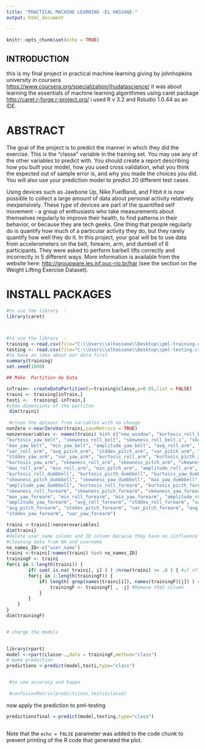 ---
title: "PRACTICAL MACHINE LEARNING -EL HASSANE-"
output: html_document

---


```{r setup, include=FALSE}
knitr::opts_chunk$set(echo = TRUE)
```

## INTRODUCTION 
this is my final project in practical machine learning giving by johnhopkins university in coursera <https://www.coursera.org/specialization/jhudatascience/>
it was about learning the essentials of machine learning algorithmes using caret package <http://caret.r-forge.r-project.org/> 
i used R v 3.2 and Rstudio 1.0.44 as an IDE.

# ABSTRACT
The goal of the  project is to predict the manner in which they did the exercise. This is the "classe" variable in the training set. You may use any of the other variables to predict with. You should create a report describing how you built your model, how you used cross validation, what you think the expected out of sample error is, and why you made the choices you did. You will also use your prediction model to predict 20 different test cases.

Using devices such as Jawbone Up, Nike FuelBand, and Fitbit it is now possible to collect a large amount of data about personal activity relatively inexpensively. These type of devices are part of the quantified self movement - a group of enthusiasts who take measurements about themselves regularly to improve their health, to find patterns in their behavior, or because they are tech geeks. One thing that people regularly do is quantify how much of a particular activity they do, but they rarely quantify how well they do it. In this project, your goal will be to use data from accelerometers on the belt, forearm, arm, and dumbell of 6 participants. They were asked to perform barbell lifts correctly and incorrectly in 5 different ways. More information is available from the website here: <http://groupware.les.inf.puc-rio.br/har> (see the section on the Weight Lifting Exercise Dataset).


# INSTALL PACKAGES

```{r cars}
#to use the library  :
library(caret)



#to use the library  :
training <-read.csv(file="C:\\Users\\elhassane\\Desktop\\pml-training.csv")
testing <- read.csv(file="C:\\Users\\elhassane\\Desktop\\pml-testing.csv")
#to have an idea about our data first
summary(training)
set.seed(1000)

## Make  Partition de Data

inTrain<- createDataPartition(y=training$classe,p=0.65,list = FALSE)
traini <- training[inTrain,]
testi <-  training[-inTrain,]
#show dimensions of the partiton
 dim(traini)
 
 #clean the dataser from variables with no change 
nonZero <-nearZeroVar(traini,saveMetrics = TRUE)
nonzerovariables <- names(traini) %in% c("new_window", "kurtosis_roll_belt", "kurtosis_picth_belt",
"kurtosis_yaw_belt", "skewness_roll_belt", "skewness_roll_belt.1", "skewness_yaw_belt",
"max_yaw_belt", "min_yaw_belt", "amplitude_yaw_belt", "avg_roll_arm", "stddev_roll_arm",
"var_roll_arm", "avg_pitch_arm", "stddev_pitch_arm", "var_pitch_arm", "avg_yaw_arm",
"stddev_yaw_arm", "var_yaw_arm", "kurtosis_roll_arm", "kurtosis_picth_arm",
"kurtosis_yaw_arm", "skewness_roll_arm", "skewness_pitch_arm", "skewness_yaw_arm",
"max_roll_arm", "min_roll_arm", "min_pitch_arm", "amplitude_roll_arm", "amplitude_pitch_arm",
"kurtosis_roll_dumbbell", "kurtosis_picth_dumbbell", "kurtosis_yaw_dumbbell", "skewness_roll_dumbbell",
"skewness_pitch_dumbbell", "skewness_yaw_dumbbell", "max_yaw_dumbbell", "min_yaw_dumbbell",
"amplitude_yaw_dumbbell", "kurtosis_roll_forearm", "kurtosis_picth_forearm", "kurtosis_yaw_forearm",
"skewness_roll_forearm", "skewness_pitch_forearm", "skewness_yaw_forearm", "max_roll_forearm",
"max_yaw_forearm", "min_roll_forearm", "min_yaw_forearm", "amplitude_roll_forearm",
"amplitude_yaw_forearm", "avg_roll_forearm", "stddev_roll_forearm", "var_roll_forearm",
"avg_pitch_forearm", "stddev_pitch_forearm", "var_pitch_forearm", "avg_yaw_forearm",
"stddev_yaw_forearm", "var_yaw_forearm")

traini <-traini[!nonzerovariables]
dim(traini)
#delete user_name column and ID column because they have no iinfluence in the prediction
#cleaning data from NA and username
no_names_ID<-c("user_name")
traini <-traini[!names(traini) %in% no_names_ID]
trainingF <- traini 
for(i in 1:length(traini)) { 
        if( sum( is.na( traini[, i] ) ) /nrow(traini) >= .8 ) { #if n?? NAs > 80% of total observations
        for(j in 1:length(trainingF)) {
            if( length( grep(names(traini[i]), names(trainingF)[j]) ) ==1)  { #if the columns are the same:
                trainingF <- trainingF[ , -j] #Remove that column
            }   
        } 
    }
}
dim(trainingF)


# charge the models 

 
library(rpart)
model <-rpart(classe~.,data = trainingF,method="class")
# make prediction 
predictions <-predict(model,testi,type="class")


 #to see accuracy and kappa
 
 #confusionMatrix(predictiions,testi$classe)


```
now apply the prediction to pml-testing


```{r pressure, echo=TRUE}
predictionsfinal <-predict(model,testing,type="class")



```

Note that the `echo = FALSE` parameter was added to the code chunk to prevent printing of the R code that generated the plot.

